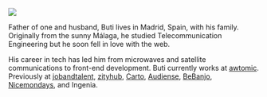 
<Meta description="Who is Buti"/>
<Me>

![](/buti.jpg)

</Me>

Father of one and husband, Buti lives in Madrid, Spain, with his family. Originally from the sunny Málaga, he studied Telecommunication Engineering but he soon fell in love with the web.

His career in tech has led him from microwaves and satellite communications to front-end development.
Buti currently works at [awtomic][]. Previously at [jobandtalent][], [zityhub][], [Carto][], [Audiense][], [BeBanjo][], [Nicemondays][], and Ingenia.

[awtomic]: https://awtomic.com
[jobandtalent]: https://jobandtalent.com
[zityhub]: https://zityhub.com
[carto]: https://carto.com
[audiense]: https://audiense.com
[bebanjo]: https://bebanjo.com
[nicemondays]: http://www.nicemondays.com/
